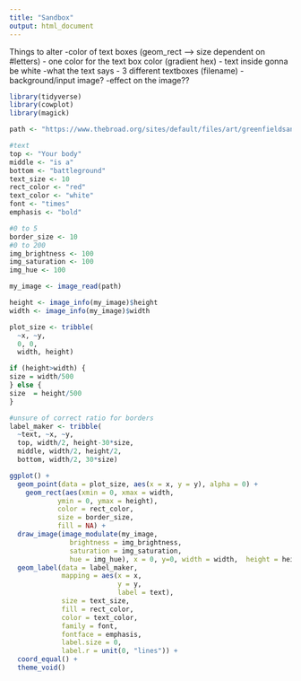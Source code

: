 ```yaml
---
title: "Sandbox"
output: html_document
---
```


Things to alter
-color of text boxes (geom_rect --> size dependent on #letters) - one color for the text box color (gradient hex) - text inside gonna be white
-what the text says - 3 different textboxes (filename)
-background/input image?
-effect on the image??


```r
library(tidyverse)
library(cowplot)
library(magick)
```

```r
path <- "https://www.thebroad.org/sites/default/files/art/greenfieldsanders_kruger.jpeg"

#text
top <- "Your body"
middle <- "is a"
bottom <- "battleground"
text_size <- 10
rect_color <- "red"
text_color <- "white"
font <- "times"
emphasis <- "bold"

#0 to 5
border_size <- 10
#0 to 200
img_brightness <- 100
img_saturation <- 100
img_hue <- 100
```

```r
my_image <- image_read(path)

height <- image_info(my_image)$height
width <- image_info(my_image)$width

plot_size <- tribble(
  ~x, ~y,
  0, 0, 
  width, height)

if (height>width) {
size = width/500
} else {
size  = height/500
}
```

```r
#unsure of correct ratio for borders
label_maker <- tribble(
  ~text, ~x, ~y,
  top, width/2, height-30*size,
  middle, width/2, height/2,
  bottom, width/2, 30*size)
```

```r
ggplot() +
  geom_point(data = plot_size, aes(x = x, y = y), alpha = 0) +
    geom_rect(aes(xmin = 0, xmax = width,
            ymin = 0, ymax = height),
            color = rect_color,
            size = border_size,
            fill = NA) +
  draw_image(image_modulate(my_image, 
               brightness = img_brightness, 
               saturation = img_saturation, 
               hue = img_hue), x = 0, y=0, width = width,  height = height) +
  geom_label(data = label_maker, 
             mapping = aes(x = x, 
                           y = y, 
                           label = text),
             size = text_size,
             fill = rect_color,
             color = text_color,
             family = font,
             fontface = emphasis,
             label.size = 0,
             label.r = unit(0, "lines")) +
  coord_equal() +
  theme_void()
```

